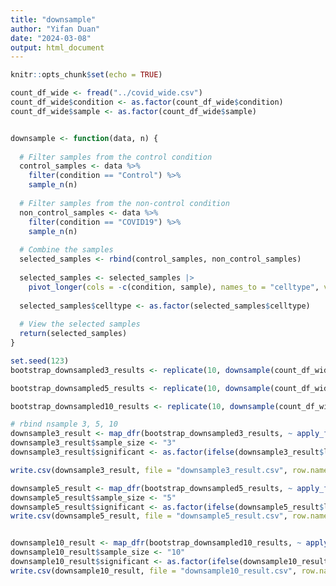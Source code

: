 ```yaml
---
title: "downsample"
author: "Yifan Duan"
date: "2024-03-08"
output: html_document
---
```


```r
knitr::opts_chunk$set(echo = TRUE)
```


```r
count_df_wide <- fread("../covid_wide.csv")
count_df_wide$condition <- as.factor(count_df_wide$condition)
count_df_wide$sample <- as.factor(count_df_wide$sample)


downsample <- function(data, n) {
  
  # Filter samples from the control condition
  control_samples <- data %>%
    filter(condition == "Control") %>%
    sample_n(n)
  
  # Filter samples from the non-control condition
  non_control_samples <- data %>%
    filter(condition == "COVID19") %>%
    sample_n(n)
  
  # Combine the samples
  selected_samples <- rbind(control_samples, non_control_samples)
  
  selected_samples <- selected_samples |> 
    pivot_longer(cols = -c(condition, sample), names_to = "celltype", values_to = "count")
  
  selected_samples$celltype <- as.factor(selected_samples$celltype)
  
  # View the selected samples
  return(selected_samples)
}

set.seed(123)
bootstrap_downsampled3_results <- replicate(10, downsample(count_df_wide, 3), simplify = FALSE)

bootstrap_downsampled5_results <- replicate(10, downsample(count_df_wide, 5), simplify = FALSE)

bootstrap_downsampled10_results <- replicate(10, downsample(count_df_wide, 10), simplify = FALSE)
```


```r
# rbind nsample 3, 5, 10
downsample3_result <- map_dfr(bootstrap_downsampled3_results, ~ apply_functions(.x, refcat = "B"), .id = "bootstrap_iteration")
downsample3_result$sample_size <- "3"
downsample3_result$significant <- as.factor(ifelse(downsample3_result$lower_CI < 0 & downsample3_result$upper_CI > 0, "No", "Yes"))

write.csv(downsample3_result, file = "downsample3_result.csv", row.names = F)

downsample5_result <- map_dfr(bootstrap_downsampled5_results, ~ apply_functions(.x, refcat = "B"), .id = "bootstrap_iteration")
downsample5_result$sample_size <- "5"
downsample5_result$significant <- as.factor(ifelse(downsample5_result$lower_CI < 0 & downsample5_result$upper_CI > 0, "No", "Yes"))
write.csv(downsample5_result, file = "downsample5_result.csv", row.names = F)


downsample10_result <- map_dfr(bootstrap_downsampled10_results, ~ apply_functions(.x, refcat = "B"), .id = "bootstrap_iteration")
downsample10_result$sample_size <- "10"
downsample10_result$significant <- as.factor(ifelse(downsample10_result$lower_CI < 0 & downsample10_result$upper_CI > 0, "No", "Yes"))
write.csv(downsample10_result, file = "downsample10_result.csv", row.names = F)

```
